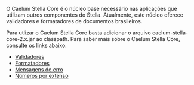 O Caelum Stella Core é o núcleo base necessário nas aplicações que utilizam outros componentes do Stella. Atualmente, este núcleo oferece validadores e formatadores de documentos brasileiros.

Para utlizar o Caelum Stella Core basta adicionar o arquivo caelum-stella-core-2.x.jar ao classpath.
Para saber mais sobre o Caelum Stella Core, consulte os links abaixo:

* [[Validadores]]
* [[Formatadores]]
* [[Mensagens de erro]]
* [[Números por extenso]]